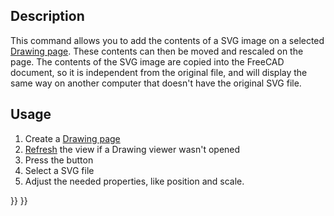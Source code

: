 <languages/>
{{docnav|[[Drawing_Orthoviews|Ortho Views]]|[[Drawing_SpreadsheetView|Spreadsheet View]]|[[Drawing_Workbench|Drawing Workbench]]|IconL=Drawing_Orthoviews.png|IconC=Workbench_Drawing.svg|IconR=Drawing_SpreadsheetView.png}}

{{GuiCommand|Name=Drawing Symbol|Workbenches=[[Drawing Workbench|Drawing]], Complete|MenuLocation=Drawing → Symbol|Shortcut=none}}

== Description ==

This command allows you to add the contents of a SVG image on a selected [[Drawing Landscape A3|Drawing page]]. These contents can then be moved and rescaled on the page. The contents of the SVG image are copied into the FreeCAD document, so it is independent from the original file, and will display the same way on another computer that doesn't have the original SVG file.

==Usage==

# Create a [[Drawing Landscape A3|Drawing page]]
# [[Std_Refresh|Refresh]] the view if a Drawing viewer wasn't opened
# Press the {{KEY|[[Image:Drawing Symbol.png|16px]] [[Drawing Symbol]]}} button
# Select a SVG file
# Adjust the needed properties, like position and scale.
{{clear}}

{{docnav|[[Drawing_Orthoviews|Ortho Views]]|[[Drawing_SpreadsheetView|Spreadsheet View]]|[[Drawing_Workbench|Drawing Workbench]]|IconL=Drawing_Orthoviews.png|IconC=Workbench_Drawing.svg|IconR=Drawing_SpreadsheetView.png}}

{{Drawing Tools navi{{#translation:}}}}
{{Userdocnavi{{#translation:}}}}